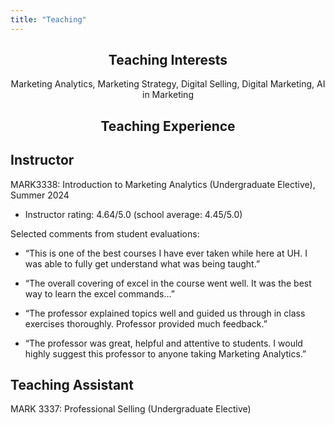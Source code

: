 ```yaml
---
title: "Teaching"
---
```


<div style="text-align: center;">
# Teaching Interests
</div>

<div style="text-align: center;">
Marketing Analytics, Marketing Strategy, Digital Selling, Digital Marketing, AI in Marketing
</div>

<div style="text-align: center;">
# Teaching Experience
</div>

## Instructor

MARK3338: Introduction to Marketing Analytics (Undergraduate Elective), Summer 2024

- Instructor rating: 4.64/5.0 (school average: 4.45/5.0)

Selected comments from student evaluations:

- "This is one of the best courses I have ever taken while here at UH. I was able to fully get understand what was being taught."

- "The overall covering of excel in the course went well. It was the best way to learn the excel commands..."

- "The professor explained topics well and guided us through in class exercises thoroughly. Professor provided much feedback."

- "The professor was great, helpful and attentive to students. I would highly suggest this professor to anyone taking Marketing Analytics."

## Teaching Assistant

MARK 3337: Professional Selling (Undergraduate Elective)

